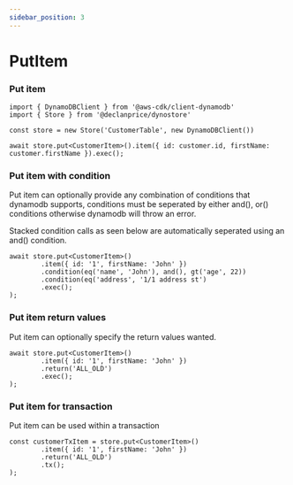 ```yaml
---
sidebar_position: 3
---
```


# PutItem

### Put item

```tsx
import { DynamoDBClient } from '@aws-cdk/client-dynamodb'
import { Store } from '@declanprice/dynostore'

const store = new Store('CustomerTable', new DynamoDBClient())

await store.put<CustomerItem>().item({ id: customer.id, firstName: customer.firstName }).exec();
```

### Put item with condition

Put item can optionally provide any combination of conditions that dynamodb supports, conditions must be seperated by either and(), or() conditions otherwise dynamodb will throw an error.

Stacked condition calls as seen below are automatically seperated using an and() condition.

```tsx
await store.put<CustomerItem>()
        .item({ id: '1', firstName: 'John' })
        .condition(eq('name', 'John'), and(), gt('age', 22))
        .condition(eq('address', '1/1 address st')
        .exec();
);
```

### Put item return values

Put item can optionally specify the return values wanted.

```tsx
await store.put<CustomerItem>()
        .item({ id: '1', firstName: 'John' })
        .return('ALL_OLD')
        .exec();
);
```

### Put item for transaction

Put item can be used within a transaction

```tsx
const customerTxItem = store.put<CustomerItem>()
        .item({ id: '1', firstName: 'John' })
        .return('ALL_OLD')
        .tx();
);
```
